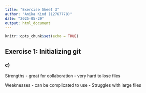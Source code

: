 ```yaml
---
title: "Exercise Sheet 3"
author: "Anika Kind (12767778)"
date: "2025-05-29"
output: html_document
---
```


```r
knitr::opts_chunk$set(echo = TRUE)
```

## Exercise 1: Initializing git

### c)

Strengths 
- great for collaboration
- very hard to lose files

Weaknesses
- can be complicated to use
- Struggles with large files